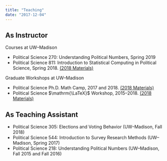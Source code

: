 ```yaml
---
title: "Teaching"
date: "2017-12-04"
---
```



## As Instructor

Courses at UW--Madison

- Political Science 270: Understanding Political Numbers, Spring 2019
- Political Science 811: Introduction to Statistical Computing in Political Science, Spring 2018. [(2018 Materials)](/811/)


Graduate Workshops at UW--Madison

- Political Science Ph.D. Math Camp, 2017 and 2018. [(2018 Materials)](https://github.com/mikedecr/math-camp-2018)
- Political Science $\mathrm{\LaTeX}$ Workshop, 2015--2018. [(2018 Materials)](https://github.com/mikedecr/latex-workshop-2018)



## As Teaching Assistant

- Political Science 305: Elections and Voting Behavior (UW--Madison, Fall 2018)
- Political Science 544: Introduction to Survey Research Methods (UW--Madison, Spring 2017)
- Political Science 218: Understanding Political Numbers (UW--Madison, Fall 2015 and Fall 2016)






